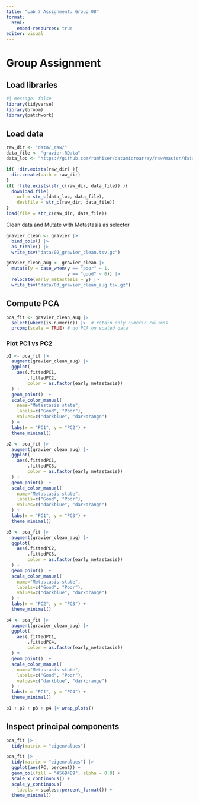 ```yaml
---
title: "Lab 7 Assignment: Group 08"
format: 
  html:
    embed-resources: true
editor: visual
---
```


# Group Assignment

## Load libraries

```r
#| message: false
library(tidyverse)
library(broom)
library(patchwork)
```

## Load data

```r
raw_dir <- "data/_raw/"
data_file <- "gravier.RData"
data_loc <- "https://github.com/ramhiser/datamicroarray/raw/master/data/"

if( !dir.exists(raw_dir) ){
  dir.create(path = raw_dir)
}
if( !file.exists(str_c(raw_dir, data_file)) ){
  download.file(
    url = str_c(data_loc, data_file),
    destfile = str_c(raw_dir, data_file))
}
load(file = str_c(raw_dir, data_file))
```

Clean data and Mutate with Metastasis as selector

```r
gravier_clean <- gravier |>
  bind_cols() |>
  as_tibble() |> 
  write_tsv("data/02_gravier_clean.tsv.gz")

gravier_clean_aug <- gravier_clean |>
  mutate(y = case_when(y == "poor" ~ 1,
                       y == "good" ~ 0)) |> 
  relocate(early_metastasis = y) |> 
  write_tsv("data/03_gravier_clean_aug.tsv.gz")
```

## Compute PCA

```r
pca_fit <- gravier_clean_aug |>  
  select(where(is.numeric)) |>  # retain only numeric columns
  prcomp(scale = TRUE) # do PCA on scaled data
```

### Plot PC1 vs PC2

```r
p1 <- pca_fit |> 
  augment(gravier_clean_aug) |> 
  ggplot(
    aes(.fittedPC1,
        .fittedPC2,
        color = as.factor(early_metastasis))
  ) + 
  geom_point()  +
  scale_color_manual(
    name="Metastasis state",
    labels=c("Good", "Poor"),
    values=c("darkblue", "darkorange")
  ) +
  labs(x = "PC1", y = "PC2") +
  theme_minimal()

p2 <- pca_fit |> 
  augment(gravier_clean_aug) |> 
  ggplot(
    aes(.fittedPC1,
        .fittedPC3,
        color = as.factor(early_metastasis))
  ) + 
  geom_point()  +
  scale_color_manual(
    name="Metastasis state",
    labels=c("Good", "Poor"),
    values=c("darkblue", "darkorange")
  ) +
  labs(x = "PC1", y = "PC3") +
  theme_minimal()

p3 <- pca_fit |> 
  augment(gravier_clean_aug) |> 
  ggplot(
    aes(.fittedPC2,
        .fittedPC3,
        color = as.factor(early_metastasis))
  ) + 
  geom_point()  +
  scale_color_manual(
    name="Metastasis state",
    labels=c("Good", "Poor"),
    values=c("darkblue", "darkorange")
  ) +
  labs(x = "PC2", y = "PC3") +
  theme_minimal()

p4 <- pca_fit |> 
  augment(gravier_clean_aug) |> 
  ggplot(
    aes(.fittedPC1,
        .fittedPC4,
        color = as.factor(early_metastasis))
  ) + 
  geom_point()  +
  scale_color_manual(
    name="Metastasis state",
    labels=c("Good", "Poor"),
    values=c("darkblue", "darkorange")
  ) +
  labs(x = "PC1", y = "PC4") +
  theme_minimal()

p1 + p2 + p3 + p4 |> wrap_plots()
```

## Inspect principal components

```r
pca_fit |> 
  tidy(matrix = "eigenvalues")
```

```r

pca_fit |> 
  tidy(matrix = "eigenvalues") |> 
  ggplot(aes(PC, percent)) +
  geom_col(fill = "#56B4E9", alpha = 0.8) +
  scale_x_continuous() +
  scale_y_continuous(
    labels = scales::percent_format()) +
  theme_minimal()
```
